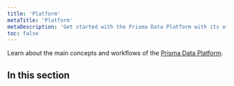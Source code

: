 ```yaml
---
title: 'Platform'
metaTitle: 'Platform'
metaDescription: 'Get started with the Prisma Data Platform with its official documentation, and learn more about its features with reference documentation, guides, and more.'
toc: false
---
```


<TopBlock>

Learn about the main concepts and workflows of the [Prisma Data Platform](https://prisma.io/data-platform/).

</TopBlock>

## In this section

<Subsections depth="3" />
